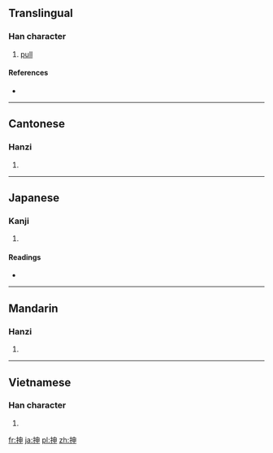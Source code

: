{{also|伸}}
==Translingual==

===Han character===
{{Han char|rn=64|rad=手|as=05|sn=8|four=5500<sub>6</sub>|canj=手中田中 (QLWL)}}

# [[pull]]

====References====
* {{Han ref|kx=0424.060|dkj=11928|dj=0772.020|hdz=31851.070|uh=62BB|ud=25275|bh=CCBD|bd=52413}}

----

==Cantonese==

===Hanzi===
{{yue-hanzi|jyut=|y=chan2}}

# {{defn|Cantonese|sort=手05}}

----

==Japanese==

===Kanji===
{{ja-kanji|grade=|rs=手05}}

# {{defn|Japanese|sort=手05}}

====Readings====
* {{ja-readings|on=[[しん]] (shin)|kun=[[のぶ]] (nobu), [[のべる]] (noberu), [[のばす]] (nobasu)}}

----

==Mandarin==

===Hanzi===
{{cmn-hanzi|pin=[[shèn]] ([[shen4]])|wg=shen<sup>4</sup>}}

# {{defn|Mandarin|sort=手05}}

----

==Vietnamese==

===Han character===
{{vi-hantu|[[thân]]|rs=手05}}

# {{defn|Vietnamese|sort=手05}}

[[fr:抻]]
[[ja:抻]]
[[pl:抻]]
[[zh:抻]]